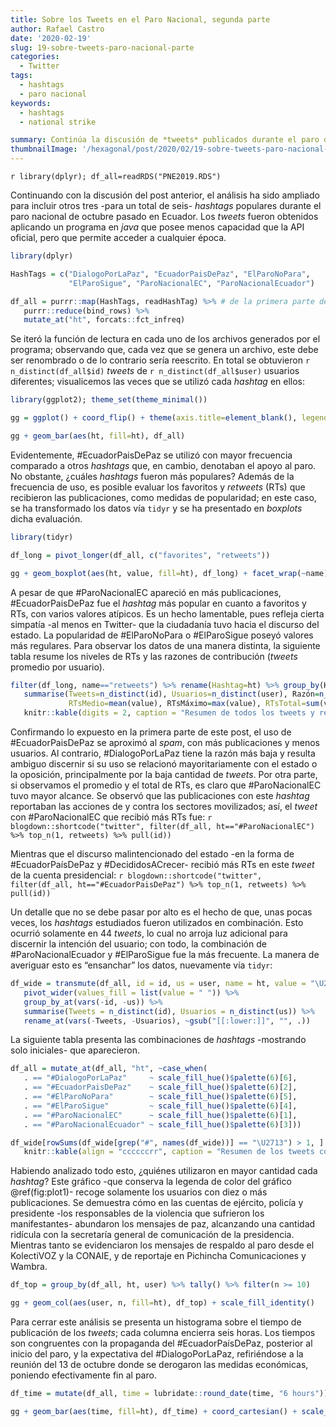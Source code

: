 ```yaml
---
title: Sobre los Tweets en el Paro Nacional, segunda parte
author: Rafael Castro
date: '2020-02-19'
slug: 19-sobre-tweets-paro-nacional-parte
categories:
  - Twitter
tags:
  - hashtags
  - paro nacional
keywords:
  - hashtags
  - national strike

summary: Continúa la discusión de *tweets* publicados durante el paro de octubre, considerando ahora seis *hashtags* populares.
thumbnailImage: '/hexagonal/post/2020/02/19-sobre-tweets-paro-nacional-parte_files/figure-html/plot1-1.svg'
---
```


`r library(dplyr); df_all=readRDS("PNE2019.RDS")`

Continuando con la discusión del post anterior, el análisis ha sido ampliado para incluir otros tres -para un total de seis- *hashtags* populares durante el paro nacional de octubre pasado en Ecuador. Los *tweets* fueron obtenidos aplicando un programa en *java* que posee menos capacidad que la API oficial, pero que permite acceder a cualquier época.

```r
library(dplyr)

HashTags = c("DialogoPorLaPaz", "EcuadorPaisDePaz", "ElParoNoPara",
             "ElParoSigue", "ParoNacionalEC", "ParoNacionalEcuador")

df_all = purrr::map(HashTags, readHashTag) %>% # de la primera parte del post
   purrr::reduce(bind_rows) %>%
   mutate_at("ht", forcats::fct_infreq)
```

Se iteró la función de lectura en cada uno de los archivos generados por el programa; observando que, cada vez que se genera un archivo, este debe ser renombrado o de lo contrario sería reescrito. En total se obtuvieron `r n_distinct(df_all$id)` *tweets* de `r n_distinct(df_all$user)` usuarios diferentes; visualicemos las veces que se utilizó cada *hashtag* en ellos:

```r
library(ggplot2); theme_set(theme_minimal())

gg = ggplot() + coord_flip() + theme(axis.title=element_blank(), legend.position="none")

gg + geom_bar(aes(ht, fill=ht), df_all)
```

Evidentemente, #EcuadorPaisDePaz se utilizó con mayor frecuencia comparado a otros *hashtags* que, en cambio, denotaban el apoyo al paro. No obstante, ¿cuáles *hashtags* fueron más populares? Además de la frecuencia de uso, es posible evaluar los favoritos y *retweets* (RTs) que recibieron las publicaciones, como medidas de popularidad; en este caso, se ha transformado los datos vía `tidyr` y se ha presentado en *boxplots* dicha evaluación.

```r
library(tidyr)

df_long = pivot_longer(df_all, c("favorites", "retweets"))

gg + geom_boxplot(aes(ht, value, fill=ht), df_long) + facet_wrap(~name) + scale_y_log10()
```

A pesar de que #ParoNacionalEC apareció en más publicaciones, #EcuadorPaisDePaz fue el *hashtag* más popular en cuanto a favoritos y RTs, con varios valores atípicos. Es un hecho lamentable, pues refleja cierta simpatía -al menos en Twitter- que la ciudadanía tuvo hacia el discurso del estado. La popularidad de #ElParoNoPara o #ElParoSigue poseyó valores más regulares. Para observar los datos de una manera distinta, la siguiente tabla resume los niveles de RTs y las razones de contribución (*tweets* promedio por usuario).

```r
filter(df_long, name=="retweets") %>% rename(Hashtag=ht) %>% group_by(Hashtag) %>%
   summarise(Tweets=n_distinct(id), Usuarios=n_distinct(user), Razón=n_distinct(id)/n_distinct(user),
             RTsMedio=mean(value), RTsMáximo=max(value), RTsTotal=sum(value)) %>%
   knitr::kable(digits = 2, caption = "Resumen de todos los tweets y retweets")
```

Confirmando lo expuesto en la primera parte de este post, el uso de #EcuadorPaisDePaz se aproximó al *spam*, con más publicaciones y menos usuarios. Al contrario, #DialogoPorLaPaz tiene la razón más baja y resulta ambiguo discernir si su uso se relacionó mayoritariamente con el estado o la oposición, principalmente por la baja cantidad de *tweets*. Por otra parte, si observamos el promedio y el total de RTs, es claro que #ParoNacionalEC tuvo mayor alcance. Se observó que las publicaciones con este *hashtag* reportaban las acciones de y contra los sectores movilizados; así, el *tweet* con #ParoNacionalEC que recibió más RTs fue: `r blogdown::shortcode("twitter", filter(df_all, ht=="#ParoNacionalEC") %>% top_n(1, retweets) %>% pull(id))`

Mientras que el discurso malintencionado del estado -en la forma de #EcuadorPaísDePaz y #DecididosACrecer- recibió más RTs en este *tweet* de la cuenta presidencial: `r blogdown::shortcode("twitter", filter(df_all, ht=="#EcuadorPaisDePaz") %>% top_n(1, retweets) %>% pull(id))`

Un detalle que no se debe pasar por alto es el hecho de que, unas pocas veces, los *hashtags* estudiados fueron utilizados en combinación. Esto ocurrió solamente en 44 *tweets*, lo cual no arroja luz adicional para discernir la intención del usuario; con todo, la combinación de #ParoNacionalEcuador y #ElParoSigue fue la más frecuente. La manera de averiguar esto es "ensanchar" los datos, nuevamente vía `tidyr`:

```r
df_wide = transmute(df_all, id = id, us = user, name = ht, value = "\U2713") %>%
   pivot_wider(values_fill = list(value = " ")) %>%
   group_by_at(vars(-id, -us)) %>%
   summarise(Tweets = n_distinct(id), Usuarios = n_distinct(us)) %>%
   rename_at(vars(-Tweets, -Usuarios), ~gsub("[[:lower:]]", "", .))
```

La siguiente tabla presenta las combinaciones de *hashtags* -mostrando solo iniciales- que aparecieron.

```r
df_all = mutate_at(df_all, "ht", ~case_when(
   . == "#DialogoPorLaPaz"     ~ scale_fill_hue()$palette(6)[6],
   . == "#EcuadorPaisDePaz"    ~ scale_fill_hue()$palette(6)[2],
   . == "#ElParoNoPara"        ~ scale_fill_hue()$palette(6)[5],
   . == "#ElParoSigue"         ~ scale_fill_hue()$palette(6)[4],
   . == "#ParoNacionalEC"      ~ scale_fill_hue()$palette(6)[1],
   . == "#ParoNacionalEcuador" ~ scale_fill_hue()$palette(6)[3]))

df_wide[rowSums(df_wide[grep("#", names(df_wide))] == "\U2713") > 1, ] %>%
   knitr::kable(align = "ccccccrr", caption = "Resumen de los tweets con hashtags combinados")
```

Habiendo analizado todo esto, ¿quiénes utilizaron en mayor cantidad cada *hashtag*? Este gráfico -que conserva la legenda de color del gráfico \@ref(fig:plot1)- recoge solamente los usuarios con diez o más publicaciones. Se demuestra cómo en las cuentas de ejército, policía y presidente -los responsables de la violencia que sufrieron los manifestantes- abundaron los mensajes de paz, alcanzando una cantidad ridícula con la secretaría general de comunicación de la presidencia. Mientras tanto se evidenciaron los mensajes de respaldo al paro desde el KolectiVOZ y la CONAIE, y de reportaje en Pichincha Comunicaciones y Wambra.

```r
df_top = group_by(df_all, ht, user) %>% tally() %>% filter(n >= 10)

gg + geom_col(aes(user, n, fill=ht), df_top) + scale_fill_identity()
```

Para cerrar este análisis se presenta un histograma sobre el tiempo de publicación de los *tweets*; cada columna encierra seis horas. Los tiempos son congruentes con la propaganda del #EcuadorPaísDePaz, posterior al inicio del paro, y la expectativa del #DialogoPorLaPaz, refiriéndose a la reunión del 13 de octubre donde se derogaron las medidas económicas, poniendo efectivamente fin al paro.

```r
df_time = mutate(df_all, time = lubridate::round_date(time, "6 hours"))

gg + geom_bar(aes(time, fill=ht), df_time) + coord_cartesian() + scale_y_continuous(breaks=20*0:5) + scale_fill_identity()
```
